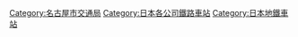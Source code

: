 {{Commonscat|Stations of Nagoya Municipal Subway}}
{{DEFAULTSORT:Nagoya Subway}}
[[Category:名古屋市交通局|Category:名古屋市交通局]]
[[Category:日本各公司鐵路車站|Category:日本各公司鐵路車站]]
[[Category:日本地鐵車站|Category:日本地鐵車站]]
